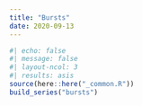 ```yaml
---
title: "Bursts"
date: 2020-09-13
---
```

  
```r
#| echo: false
#| message: false
#| layout-ncol: 3
#| results: asis
source(here::here("_common.R"))
build_series("bursts")
```
